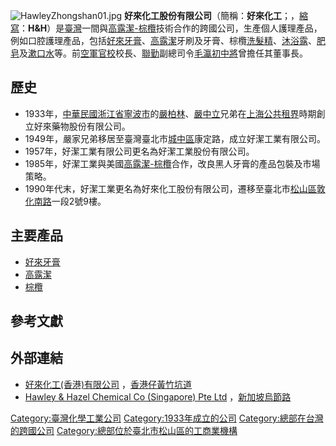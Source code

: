 {{Unreference|time=2022-6-1}}
{{Infobox_Company 
| company_name   = 好來化工股份有限公司
| company_name_en   = Hawley & Hazel Chemical Co.
| company_logo   = 
| company_type   = [[股份有限公司|股份有限公司]]
| company_slogan = World of Care
| other_name     = 高露潔/好來牙膏
| local_code_name        = TW
| local_code        = 01515651
| foundation     = 1933年
| location       = {{ROC-TW}}<br />[[臺北市|臺北市]][[松山區_(臺灣)|松山區]][[敦化南路|敦化南路]]一段2號9樓 
| area_served    = {{TWN}}<br>{{CHNMLD}}
| key_people     = [[董事長|董事長]]：古華光<br />[[總經理|總經理]]：鍾名揚
| num_employees  = 120人
| industry       = 个人用品
| products       = 卫生、护理产品 
| pevenue        =  
| capital        = [[新台幣|新台幣]]30,300,000元
| profit         =  
| homepage       = 
}}
[[File:HawleyZhongshan01.jpg|thumb]]
'''好來化工股份有限公司'''（簡稱：'''好來化工'''；{{lang-en|Hawley & Hazel Chemical Co.}}，[[縮寫|縮寫]]：'''H&H'''）是[[臺灣|臺灣]]一間與[[高露潔-棕欖|高露潔-棕欖]]技術合作的跨國公司，生產個人護理產品，例如口腔護理產品，包括[[好來牙膏|好來牙膏]]、[[高露潔|高露潔]]牙刷及牙膏、棕欖[[洗髮精|洗髮精]]、[[沐浴露|沐浴露]]、[[肥皂|肥皂]]及[[漱口水|漱口水]]等。前[[空軍官校|空軍官校]]校長、[[聯勤|聯勤]]副總司令[[毛瀛初|毛瀛初]][[中將|中將]]曾擔任其董事長。

== 歷史 ==
*1933年，[[中華民國浙江省|中華民國浙江省]][[寧波市|寧波市]]的[[嚴柏林|嚴柏林]]、[[嚴中立|嚴中立]]兄弟在[[上海公共租界|上海公共租界]]時期創立好來藥物股份有限公司。
* 1949年，嚴家兄弟移居至臺灣臺北市[[城中區_(台北市)|城中區]]康定路，成立好潔工業有限公司。
* 1957年，好潔工業有限公司更名為好潔工業股份有限公司。
* 1985年，好潔工業與美國[[高露潔-棕欖|高露潔-棕欖]]合作，改良黑人牙膏的產品包裝及市場策略。
* 1990年代末，好潔工業更名為好來化工股份有限公司，遷移至臺北市[[松山區_(臺灣)|松山區]][[敦化南路|敦化南路]]一段2號9樓。

== 主要產品 ==
* [[DARLIE好來|好來牙膏]]
* [[高露潔|高露潔]]
* [[棕欖|棕欖]]

== 參考文獻 ==
{{reflist}}

== 外部連結  ==
* [http://www.chamber.org.hk/hkdir/r_detail.asp?srch_type=&kw=&ty=&cb=HKH0044&stno=16 好來化工(香港)有限公司]{{Wayback|url=http://www.chamber.org.hk/hkdir/r_detail.asp?srch_type=&kw=&ty=&cb=HKH0044&stno=16 |date=20040831163904 }} ，[[香港仔|香港仔]][[黃竹坑道|黃竹坑道]]
* [http://www.streetdirectory.com/businessfinder/company_detail.php?companyid=39157&branchid=30446 Hawley & Hazel Chemical Co (Singapore) Pte Ltd] ，[[新加坡|新加坡]][[烏節路|烏節路]]

{{Company-stub}}
[[Category:臺灣化學工業公司|Category:臺灣化學工業公司]]
[[Category:1933年成立的公司|Category:1933年成立的公司]]
[[Category:總部在台灣的跨國公司|Category:總部在台灣的跨國公司]]
[[Category:總部位於臺北市松山區的工商業機構|Category:總部位於臺北市松山區的工商業機構]]
